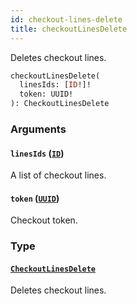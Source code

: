 ```yaml
---
id: checkout-lines-delete
title: checkoutLinesDelete
---
```


Deletes checkout lines.

```graphql
checkoutLinesDelete(
  linesIds: [ID!]!
  token: UUID!
): CheckoutLinesDelete
```

### Arguments

#### `linesIds` ([`ID`](../../../developer/api-reference/scalars/id))

A list of checkout lines.

#### `token` ([`UUID`](../../../developer/api-reference/scalars/uuid))

Checkout token.

### Type

#### [`CheckoutLinesDelete`](../../../developer/api-reference/objects/checkout-lines-delete)

Deletes checkout lines.
